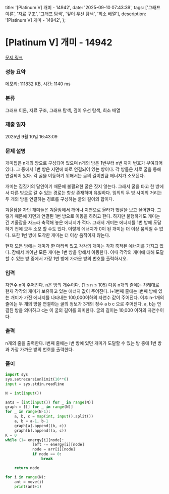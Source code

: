   title: '[Platinum V] 개미 - 14942',
  date: '2025-09-10 07:43:39',
  tags: ['그래프 이론', '자료 구조', '그래프 탐색', '깊이 우선 탐색', '희소 배열'],
  description: '[Platinum V] 개미 - 14942',
};

# [Platinum V] 개미 - 14942 

[문제 링크](https://www.acmicpc.net/problem/14942) 

### 성능 요약

메모리: 111832 KB, 시간: 1140 ms

### 분류

그래프 이론, 자료 구조, 그래프 탐색, 깊이 우선 탐색, 희소 배열

### 제출 일자

2025년 9월 10일 16:43:09

### 문제 설명

개미집은 n개의 방으로 구성되어 있으며 n개의 방은 1번부터 n번 까지 번호가 부여되어 있다. 그 중에서 1번 방은 지면에 바로 연결되어 있는 방이다. 각 방들은 서로 굴을 통해 연결되어 있다. 각 굴을 이동하기 위해서는 굴의 길이만큼 에너지가 소모된다.

개미는 집짓기의 달인이기 때문에 불필요한 굴은 짓지 않는다. 그래서 굴을 타고 한 방에서 다른 방으로 갈 수 있는 경로는 항상 존재하며 유일하다. 임의의 두 방 사이의 거리는 두 개의 방을 연결하는 경로를 구성하는 굴의 길이의 합이다.

겨울잠을 자던 개미들은 겨울잠에서 깨어나 지면으로 올라가 햇살을 보고 싶어한다. 그렇기 때문에 지면과 연결된 1번 방으로 이동을 하려고 한다. 하지만 불행하게도 개미는 긴 겨울잠을 자느라 축적해 놓은 에너지가 적다. 그래서 개미는 에너지를 1번 방에 도달하기 전에 모두 소모 할 수도 있다. 이렇게 에너지가 0이 된 개미는 더 이상 움직일 수 없다. 또한 1번 방에 도착한 개미는 더 이상 움직이지 않는다.

현재 모든 방에는 개미가 한 마리씩 있고 각각의 개미는 각자 축적된 에너지를 가지고 있다. 잠에서 깨어난 모든 개미는 1번 방을 향해서 이동한다. 이때 각각의 개미에 대해 도달할 수 있는 방 중에서 가장 1번 방에 가까운 방의 번호를 출력하시오.

### 입력 

 자연수 n이 주어진다. n은 방의 개수이다. (1 ≤ n ≤ 105) 다음 n개의 줄에는 차례대로 현재 각각의 개미가 보유하고 있는 에너지 값이 주어진다. i+1번째 줄에는 i번째 방에 있는 개미가 가진 에너지를 나타내는 100,000이하의 자연수 값이 주어진다. 이후 n-1개의 줄에는 두 개의 방을 연결하는 굴의 정보가 3개의 정수 a b c 으로 주어진다. a, b는 연결된 방을 의미하고 c는 이 굴의 길이를 의미한다. 굴의 길이는 10,000 이하의 자연수이다.

### 출력 

 n개의 줄을 출력한다. i번째 줄에는 i번 방에 있던 개미가 도달할 수 있는 방 중에 1번 방과 가장 가까운 방의 번호를 출력한다.

### 풀이
```python
import sys
sys.setrecursionlimit(10**6)
input = sys.stdin.readline

N = int(input())

ants = [int(input()) for _ in range(N)]
graph = [[] for _ in range(N)]
for _ in range(N-1):
    a, b, c = map(int, input().split())
    a, b = a-1, b-1
    graph[a].append((b, c))
    graph[b].append((a, c))
K = 0
while (1= energy[i][node]:
            left -= energy[i][node]
            node = arr[i][node]
            if node == 0:
                break

    return node

for i in range(N):
    ant = move(i)
    print(ant+1)
```